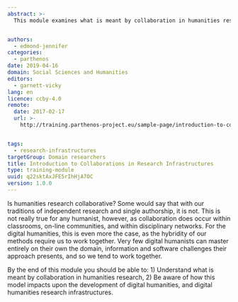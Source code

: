 ```yaml
---
abstract: >-
  This module examines what is meant by collaboration in humanities research and how this model impacts upon the development of digital humanities, and digital humanities research infrastructures.


authors:
  - edmond-jennifer
categories:
  - parthenos
date: 2019-04-16
domain: Social Sciences and Humanities
editors:
  - garnett-vicky
lang: en
licence: ccby-4.0
remote:
  date: 2017-02-17
  url: >-
    http://training.parthenos-project.eu/sample-page/introduction-to-collaboration-in-research-infrastructures/


tags:
  - research-infrastructures
targetGroup: Domain researchers
title: Introduction to Collaborations in Research Infrastructures
type: training-module
uuid: q22sktAxJFE5rIhHjA7OC
version: 1.0.0
---
```


Is humanities research collaborative? Some would say that with our traditions of independent research and single authorship, it is not. This is not really true for any humanist, however, as collaboration does occur within classrooms, on-line communities, and within disciplinary networks. For the digital humanities, this is even more the case, as the hybridity of our methods require us to work together. Very few digital humanists can master entirely on their own the domain, information and software challenges their approach presents, and so we tend to work together.

By the end of this module you should be able to: 1) Understand what is meant by collaboration in humanities research, 2) Be aware of how this model impacts upon the development of digital humanities, and digital humanities research infrastructures.

<ExternalResource
  title="Interested in learning more?"
  subtitle="Check out Introduction to Collaborations in Research Infrastructures on PARTHENOS"
  url="http://training.parthenos-project.eu/sample-page/introduction-to-collaboration-in-research-infrastructures/"
/>
